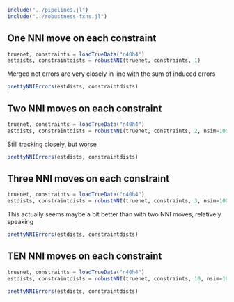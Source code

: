 ```julia
include("../pipelines.jl")
include("../robustness-fxns.jl")
```

## One NNI move on each constraint

```julia
truenet, constraints = loadTrueData("n40h4")
estdists, constraintdists = robustNNI(truenet, constraints, 1)
```

Merged net errors are very closely in line with the sum of induced errors

```julia
prettyNNIErrors(estdists, constraintdists)
```

## Two NNI moves on each constraint

```julia
truenet, constraints = loadTrueData("n40h4")
estdists, constraintdists = robustNNI(truenet, constraints, 2, nsim=1000)
```

Still tracking closely, but worse

```julia
prettyNNIErrors(estdists, constraintdists)
```

## Three NNI moves on each constraint

```julia
truenet, constraints = loadTrueData("n40h4")
estdists, constraintdists = robustNNI(truenet, constraints, 3, nsim=1000)
```

This actually seems maybe a bit better than with two NNI moves, relatively speaking

```julia
prettyNNIErrors(estdists, constraintdists)
```

## TEN NNI moves on each constraint

```julia
truenet, constraints = loadTrueData("n40h4")
estdists, constraintdists = robustNNI(truenet, constraints, 10, nsim=100)
```



```julia
prettyNNIErrors(estdists, constraintdists)
```